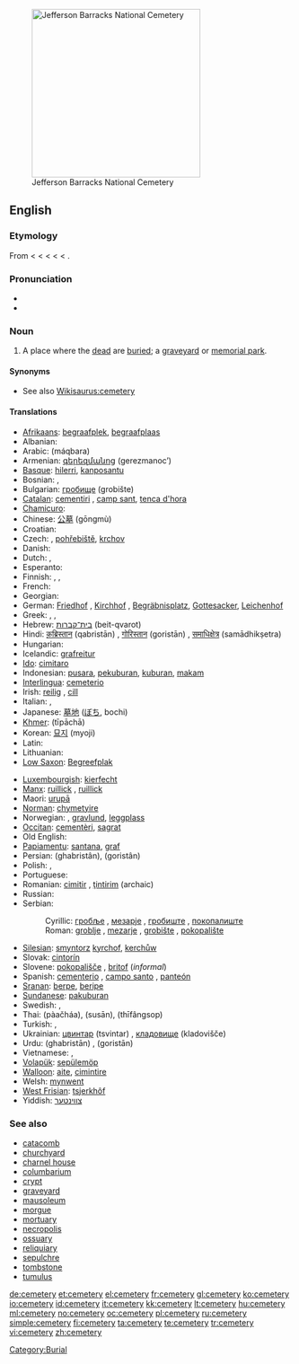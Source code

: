 [[Image:Jefferson Barracks National Cemetery.JPG|thumb|right|300px|Jefferson Barracks National Cemetery]]
==English==

===Etymology===
From {{etyl|enm|en}} {{term|cimiterie|lang=enm}} < {{etyl|fro|en}} {{term|cimitiere|lang=fro}} < {{ML.}} {{term|cimiterium|cimitērium|lang=la}} < {{LL.}} {{term|coemeterium|coemētērium|lang=la}} < {{etyl|grc|en}} {{term|κοιμητήριον|sc=polytonic|lang=grc|tr=koimētērion}} < {{term|κοιμάω|sc=polytonic|tr=koimaō||I put to sleep|lang=grc}}.

===Pronunciation===
* {{IPA|/ˈsɛ.məˌtɛ.ɹi/}}
* {{audio|En-us-cemetery.ogg|Audio (US)}}

===Noun===
{{wikipedia}}
{{en-noun|cemeter|ies}}

# A place where the [[dead]] are [[buried]]; a [[graveyard]] or [[memorial park]].

====Synonyms====
* See also [[Wikisaurus:cemetery]]

====Translations====
{{trans-top|a place where the dead are buried; a graveyard or memorial park}}
* [[Afrikaans]]: [[begraafplek]], [[begraafplaas]]
* Albanian: {{t-|sq|varrezë|f|xs=Albanian}}
* Arabic: {{Arab|[[مقبرة]]}} (máqbara) {{f}}
* Armenian: [[գերեզմանոց]] (gerezmanoc’)
* [[Basque]]: [[hilerri]], [[kanposantu]]
* Bosnian: {{t-|bs|groblje|n}}, {{t-|bs|mezarje|n}}
* Bulgarian: [[гробище]] (grobište) {{n}}
* [[Catalan]]: [[cementiri]] {{m}}, [[camp sant]], [[tenca d'hora]]
* [[Chamicuro]]: {{tø|ccc|pantyon}}
* Chinese: [[公墓]] (gōngmù)
* Croatian: {{t+|hr|groblje|n}}
* Czech: {{t+|cs|hřbitov|m}}, [[pohřebiště]], [[krchov]]
* Danish: {{t-|da|kirkegård|c}}
* Dutch: {{t+|nl|kerkhof|n}}, {{t+|nl|begraafplaats|f}}
* Esperanto: {{t-|eo|tombejo|xs=Esperanto}}
* Finnish: {{t+|fi|hautausmaa}}, {{t+|fi|hautuumaa}}, {{t-|fi|kalmisto}}
* French: {{t+|fr|cimetière|m}}
* Georgian: {{t-|ka|სასაფლაო|tr=sasapʻlao|sc=Geor|xs=Georgian}}
* German: [[Friedhof]] {{m}}, [[Kirchhof]] {{m}}, [[Begräbnisplatz]], [[Gottesacker]], [[Leichenhof]]
* Greek: {{t+|el|κοιμητήριο|n|tr=kimitírio|sc=Grek}}, {{t+|el|νεκροταφείο|n|tr=nekrotafío|sc=Grek}}, {{t+|el|κοιμητήρι|n|tr=kimitíri|sc=Grek}}
* Hebrew: [[בית־קברות]] (beit-qvarot) {{m}}
* Hindi: [[क़ब्रिस्तान]] (qabristān) {{m}}, [[गोरिस्तान]] (goristān) {{m}}, [[समाधिक्षेत्र]] (samādhikṣetra) {{m}}
* Hungarian: {{t+|hu|temető}}
* Icelandic: [[grafreitur]]
* [[Ido]]: [[cimitaro]]
* Indonesian: [[pusara]], [[pekuburan]], [[kubur|kuburan]], [[makam]]
* [[Interlingua]]: [[cemeterio]]
* Irish: [[reilig]] {{f}}, [[cill]] {{f}}
* Italian: {{t+|it|cimitero|m}}, {{t+|it|camposanto|m}}
* Japanese: [[墓地]] ([[ぼち]], bochi)
* [[Khmer]]: {{Khmr|[[ទីប៉ាឆា]]}} (tīpāchā)
* Korean: [[묘지]] (myoji)
* Latin: {{t-|la|coemeterium|n}}
* Lithuanian: {{t+|lt|kapinės|xs=Lithuanian}}
* [[Low Saxon]]: [[Begreefplak]]
{{trans-mid}}
* [[Luxembourgish]]: [[kierfecht]]
* [[Manx]]: [[ruillick]] {{f}}, [[ruillick]] {{f}}
* Maori: [[urupā]]
* [[Norman]]: [[chymetyire]]
* Norwegian: {{t-|no|kirkegård|m}}, [[gravlund]], [[leggplass]]
* [[Occitan]]: [[cementèri]], [[sagrat]]
* Old English: {{t-|ang|legerstow|f|alt=leġerstōw|xs=Old English}}
* [[Papiamentu]]: [[santana]], [[graf]]
* Persian: {{fa-Arab|[[قبرستان]]}} (ghabristân), {{fa-Arab|[[گورستان]]}} (goristân)
* Polish: {{t+|pl|cmentarz|m}},
* Portuguese: {{t+|pt|cemitério|m}}
* Romanian: [[cimitir]] {{n}}, [[ţintirim]] {{n}} (archaic)
* Russian: {{t+|ru|кладбище|n|tr=kládbišče|sc=Cyrl}}
* Serbian:
*: Cyrillic: [[гробље#Serbian|гробље]] {{n}}, [[мезарје#Serbian|мезарје]] {{n}}, [[гробиштe]] {{n}}, [[пoкoпaлиштe]] {{n}}
*: Roman: [[groblje#Serbian|groblje]] {{n}}, [[mezarje#Serbian|mezarje]] {{n}}, [[grobište]] {{n}}, [[pokopalište]] {{n}}
* [[Silesian]]: [[smyntorz]] [[kyrchof]], [[kerchůw]]
* Slovak: [[cintorín]]
* Slovene: [[pokopališče]] {{n}}, [[britof]] {{m}} (''informal'')
* Spanish: [[cementerio]] {{m}}, [[campo santo]] {{m}}, [[panteón]] {{m}} {{italbrac|Andes|Caribbean|Central America|Mexico}}
* [[Sranan]]: [[berpe]], [[beripe]]
* [[Sundanese]]: [[pakuburan]]
* Swedish: {{t-|sv|begravningsplats|c}}, {{t-|sv|kyrkogård|c}}
* Thai: {{Thai|[[ป่าช้า]]}} (pàačháa), {{Thai|[[สุสาน]]}} (susān), {{Thai|[[ที่ฝังศพ]]}} (thīfângsop)
* Turkish: {{t+|tr|mezarlık}}, {{t+|tr|kabristan}}
* Ukrainian: [[цвинтар]] (tsvintar) {{m}}, [[кладовище]] (kladovišče) {{n}}
* Urdu: {{ur-Arab|[[قبرستان]]}} (ghabristān) {{m}}, {{ur-Arab|[[گورستان]]}} (goristān) {{m}}
* Vietnamese: {{t+|vi|nghĩa trang|xs=Vietnamese}}, {{t+|vi|nghĩa địa|xs=Vietnamese}}
* [[Volapük]]: [[sepülemöp]]
* [[Walloon]]: [[aite]], [[cimintire]]
* Welsh: [[mynwent]] {{f}}
* [[West Frisian]]: [[tsjerkhôf]] {{n}}
* Yiddish: [[צווינטער]]
{{trans-bottom}}

===See also===
* [[catacomb]]
* [[churchyard]]
* [[charnel house]]
* [[columbarium]]
* [[crypt]]
* [[graveyard]]
* [[mausoleum]]
* [[morgue]]
* [[mortuary]]
* [[necropolis]]
* [[ossuary]]
* [[reliquiary]]
* [[sepulchre]]
* [[tombstone]]
* [[tumulus]]

[[Category:Burial]]

[[de:cemetery]]
[[et:cemetery]]
[[el:cemetery]]
[[fr:cemetery]]
[[gl:cemetery]]
[[ko:cemetery]]
[[io:cemetery]]
[[id:cemetery]]
[[it:cemetery]]
[[kk:cemetery]]
[[lt:cemetery]]
[[hu:cemetery]]
[[ml:cemetery]]
[[no:cemetery]]
[[oc:cemetery]]
[[pl:cemetery]]
[[ru:cemetery]]
[[simple:cemetery]]
[[fi:cemetery]]
[[ta:cemetery]]
[[te:cemetery]]
[[tr:cemetery]]
[[vi:cemetery]]
[[zh:cemetery]]
